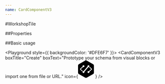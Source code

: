 ```yaml
---
name: CardComponentV3
---
```



#WorkshopTile

##Properties

<PropsTable of={CardComponentV3} />

##Basic usage

<Playground style={{ backgroundColor: '#DFE6F7' }}>
  <CardComponentV3
    boxTitle="Create"
    boxText="Prototype your schema from visual blocks or import one from file or URL."
    icon={<svg width="52" height="57" viewBox="0 0 52 57" fill="none" xmlns="http://www.w3.org/2000/svg">
      <path d="M48.6258 12.1599L28.4192 0.718898C26.7266 -0.239633 24.6377 -0.239633 22.9451 0.718898L2.73851 12.1599C1.04594 13.1184 0 14.8923 0 16.8094V39.6884C0 41.6084 1.04594 43.3823 2.73851 44.3408L22.9451 55.7789C24.6377 56.7403 26.7266 56.7403 28.4192 55.7789L48.6258 44.3408C50.3183 43.3823 51.3643 41.6084 51.3643 39.6884V16.8094C51.3643 14.8923 50.3183 13.1184 48.6258 12.1599ZM6.51999 29.2995C6.22796 29.0423 6.05811 28.6595 6.05811 28.2504C6.05811 27.8412 6.22498 27.4584 6.51701 27.1983L14.7922 19.8486C14.673 19.5301 14.6074 19.1823 14.6074 18.8229C14.6074 17.1776 15.9662 15.8421 17.6439 15.8421C19.3216 15.8421 20.6804 17.1776 20.6804 18.8229C20.6804 20.4652 19.3216 21.8007 17.6439 21.8007C17.1701 21.8007 16.7231 21.6955 16.3208 21.5027L8.72809 28.2474L15.3762 34.1535C14.7236 34.5597 14.1932 35.1296 13.8475 35.8105L6.51999 29.2995ZM20.5523 36.8216C20.6357 37.0934 20.6804 37.3798 20.6804 37.6779C20.6804 39.3231 19.3216 40.6557 17.6439 40.6557C15.9662 40.6557 14.6074 39.3231 14.6074 37.6779C14.6074 37.3155 14.673 36.9706 14.7922 36.6521C15.0663 35.9215 15.6176 35.3312 16.3238 34.9951C16.7231 34.8052 17.1701 34.7 17.6439 34.7C17.7601 34.7 17.8763 34.7087 17.9896 34.7204L30.8269 19.6762C30.7435 19.4073 30.6958 19.118 30.6958 18.8199C30.6958 17.1776 32.0576 15.8421 33.7353 15.8421C35.413 15.8421 36.7718 17.1776 36.7718 18.8199C36.7718 19.1852 36.7033 19.5359 36.5811 19.8574C36.3069 20.5821 35.7527 21.1753 35.0464 21.5085C34.6501 21.6926 34.2031 21.7978 33.7353 21.7978C33.6161 21.7978 33.5029 21.792 33.3896 21.7803L20.5523 36.8216ZM44.8473 29.2995L36.5811 36.6404C36.7062 36.9648 36.7718 37.3126 36.7718 37.6779C36.7718 39.3231 35.413 40.6557 33.7353 40.6557C32.0576 40.6557 30.6958 39.3231 30.6958 37.6779C30.6958 36.0326 32.0576 34.7 33.7353 34.7C34.2061 34.7 34.6501 34.8052 35.0494 34.9893L42.6362 28.2504L35.994 22.3501C36.6466 21.9468 37.18 21.377 37.5287 20.6961L44.8473 27.1983C45.1363 27.4584 45.3062 27.8412 45.3062 28.2504C45.3062 28.6595 45.1363 29.0423 44.8473 29.2995Z" fill="url(#paint0_linear)"/>
      <defs>
      <linearGradient id="paint0_linear" x1="25.6821" y1="-27.3187" x2="-28.8818" y2="23.9766" gradientUnits="userSpaceOnUse">
      <stop stopColor="#0091FF"/>
      <stop offset="1" stopColor="#5D2EEB"/>
      </linearGradient>
      </defs>
      </svg>
    }
  />

</Playground>
